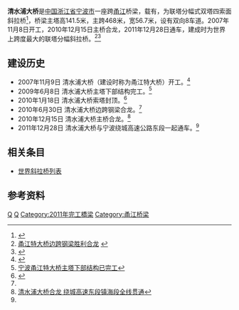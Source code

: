{{Infobox Bridge
|bridge_name= 清水浦大桥
|image= Qingshuipu Bridge.jpg 
|also_known_as= 甬江特大桥
|carries= {{China Expwy Name|G1504}}
|crosses= [[甬江|甬江]]
|locale= [[宁波市|宁波市]][[镇海区_(宁波市)|镇海区]]和[[北仑区|北仑区]]
|mainspan={{Convert|468|m}}
|width={{Convert|56.7|m}}
|design= 双塔[[斜拉桥|斜拉桥]]
|begin=2007年11月8日
|open= 2011年12月28日
|coordinates= {{coord|29.921695|N|121.683547|E|display=inline,title}}
}}
'''清水浦大桥'''是[[中国|中国]][[浙江省|浙江省]][[宁波市|宁波市]]一座跨[[甬江|甬江]]桥梁，载有{{China Expwy Name|G1504}}，为联塔分幅式双塔四索面斜拉桥<ref>{{Cite web|title=宁波甬江特大桥主塔下部结构已完工-主塔,甬江,特大桥,下塔柱,索面,下部结构-中国宁波网-新闻中心|url=http://www.cnnb.com.cn/xinwen/system/2009/06/08/006127753.shtml|accessdate=2021-02-10|work=www.cnnb.com.cn|archive-date=2021-02-10|archive-url=https://web.archive.org/web/20210210153225/http://www.cnnb.com.cn/xinwen/system/2009/06/08/006127753.shtml|dead-url=no}}</ref>，桥梁主塔高141.5米，主跨468米，宽56.7米，设有双向8车道。2007年11月8日开工，2010年12月15日主桥合龙，2011年12月28日通车，建成时为世界上跨度最大的联塔分幅斜拉桥。<ref name="phase4">[http://www.nble.com.cn/news_View.aspx?id=235 甬江特大桥边跨钢梁胜利合龙] {{webarchive|url=https://web.archive.org/web/20160304071417/http://www.nble.com.cn/news_View.aspx?id=235 |date=2016-03-04 }}</ref><ref name="finish">{{Cite web |url=http://news.cnnb.com.cn/system/2011/12/27/007195159_01.shtml |title=宁波绕城高速全线贯通 衔接六大方向通道 |access-date=2011-12-28 |archive-url=https://web.archive.org/web/20140219114736/http://news.cnnb.com.cn/system/2011/12/27/007195159_01.shtml |archive-date=2014-02-19 |dead-url=no }}</ref>

== 建设历史 ==
* 2007年11月9日 清水浦大桥（建设时称为甬江特大桥）开工。<ref>{{Cite web |url=http://news.cnnb.com.cn/system/2007/11/09/005395135.shtml |title=甬江特大桥开工 绕城高速公路东段开建 |access-date=2010-10-19 |archive-date=2008-04-19 |archive-url=https://web.archive.org/web/20080419152856/http://news.cnnb.com.cn/system/2007/11/09/005395135.shtml |dead-url=no }}</ref>
* 2009年6月8日 清水浦大桥主塔下部结构完工。<ref>[http://news.163.com/09/0608/15/5BA0B0DO0001124J.html 宁波甬江特大桥主塔下部结构已完工]</ref>
* 2010年1月18日 清水浦大桥索塔封顶。<ref>{{Cite web |url=http://news.lmjx.net/2010/201001/20100122104411.shtml |title=世界跨度最大的联塔分幅斜拉桥甬江特大桥索塔成功封顶 |access-date=2010-10-19 |archive-date=2016-03-25 |archive-url=https://web.archive.org/web/20160325035222/http://news.lmjx.net/2010/201001/20100122104411.shtml |dead-url=no }}</ref>
* 2010年6月30日 清水浦大桥边跨钢梁合龙。<ref name="phase4" />
* 2010年12月15日 清水浦大桥主桥合龙。<ref>[http://news.cnnb.com.cn/system/2010/12/16/006781844.shtml 清水浦大桥合龙 绕城高速东段镇海段全线贯通]</ref>
* 2011年12月28日 清水浦大桥与宁波绕城高速公路东段一起通车。<ref name="finish" />

==相关条目==
* [[世界斜拉桥列表|世界斜拉桥列表]]

== 参考资料 ==
{{reflist}}

{{宁波桥梁}}
{{Crossings navbox
|structure= 跨河设施
|place= [[甬江|甬江]]
|bridge= 清水浦大桥
|bridge signs= {{China Expwy Name|G1504}}
|upstream= [[宁波铁路枢纽北环线甬江特大桥|甬江特大桥]]
|upstream signs= [[宁波铁路枢纽北环线|宁波铁路枢纽北环线]]
|downstream= [[甬江水底隧道|甬江水底隧道]]
|downstream signs= {{中国省道名|320|P=浙江}}
}}


[[Category:宁波桥梁|Q]]
[[Category:中国斜拉桥|Q]]
[[Category:2011年完工橋梁|Category:2011年完工橋梁]]
[[Category:甬江桥梁|Category:甬江桥梁]]